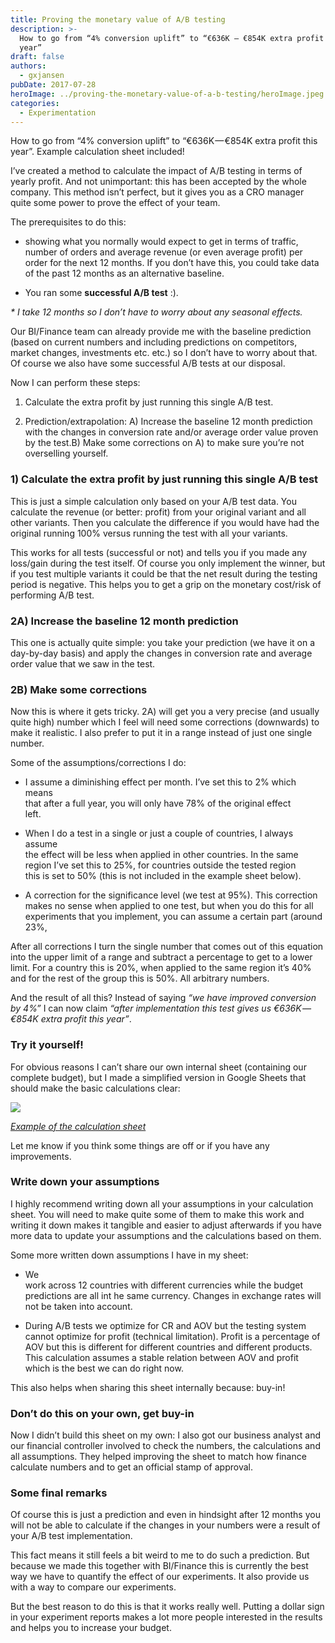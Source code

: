 ```yaml
---
title: Proving the monetary value of A/B testing
description: >-
  How to go from “4% conversion uplift” to “€636K — €854K extra profit this
  year”
draft: false
authors:
  - gxjansen
pubDate: 2017-07-28
heroImage: ../proving-the-monetary-value-of-a-b-testing/heroImage.jpeg
categories:
  - Experimentation
---
```

How to go from “4% conversion uplift” to “€636K — €854K extra profit this year”. Example calculation sheet included!

I’ve created a method to calculate the impact of A/B testing in terms of yearly profit. And not unimportant: this has been accepted by the whole company. This method isn’t perfect, but it gives you as a CRO manager quite some power to prove the effect of your team.

The prerequisites to do this:

* showing what you normally would expect to get in terms of traffic, number of orders and average revenue (or even average profit) per order for the next 12 months. If you don’t have this, you could take data of the past 12 months as an alternative baseline.

* You ran some **successful A/B test** :).

*\* I take 12 months so I don’t have to worry about any seasonal effects.*

Our BI/Finance team can already provide me with the baseline prediction (based on current numbers and including predictions on competitors, market changes, investments etc. etc.) so I don’t have to worry about that. Of course we also have some successful A/B tests at our disposal.

Now I can perform these steps:

1. Calculate the extra profit by just running this single A/B test.

2. Prediction/extrapolation: A) Increase the baseline 12 month prediction with the changes in conversion rate and/or average order value proven by the test.B) Make some corrections on A) to make sure you’re not overselling yourself.

### **1) Calculate the extra profit by just running this single A/B test**

This is just a simple calculation only based on your A/B test data. You calculate the revenue (or better: profit) from your original variant and all other variants. Then you calculate the difference if you would have had the original running 100% versus running the test with all your variants.

This works for all tests (successful or not) and tells you if you made any loss/gain during the test itself. Of course you only implement the winner, but if you test multiple variants it could be that the net result during the testing period is negative. This helps you to get a grip on the monetary cost/risk of performing A/B test.

### **2A) Increase the baseline 12 month prediction**

This one is actually quite simple: you take your prediction (we have it on a day-by-day basis) and apply the changes in conversion rate and average order value that we saw in the test.

### **2B) Make some corrections**

Now this is where it gets tricky. 2A) will get you a very precise (and usually quite high) number which I feel will need some corrections (downwards) to make it realistic. I also prefer to put it in a range instead of just one single number.

Some of the assumptions/corrections I do:

* I assume a diminishing effect per month. I’ve set this to 2% which means\
  that after a full year, you will only have 78% of the original effect\
  left.

* When I do a test in a single or just a couple of countries, I always assume\
  the effect will be less when applied in other countries. In the same\
  region I’ve set this to 25%, for countries outside the tested region\
  this is set to 50% (this is not included in the example sheet below).

* A correction for the significance level (we test at 95%). This correction\
  makes no sense when applied to one test, but when you do this for all\
  experiments that you implement, you can assume a certain part (around\
  23%,

After all corrections I turn the single number that comes out of this equation into the upper limit of a range and subtract a percentage to get to a lower limit. For a country this is 20%, when applied to the same region it’s 40% and for the rest of the group this is 50%. All arbitrary numbers.

And the result of all this? Instead of saying *“we have improved conversion by 4%”* I can now claim *“after implementation this test gives us €636K — €854K extra profit this year”*.

### **Try it yourself!**

For obvious reasons I can’t share our own internal sheet (containing our complete budget), but I made a simplified version in Google Sheets that should make the basic calculations clear:

![](../proving-the-monetary-value-of-a-b-testing/Proving%20A-B%20Testing%20Value.png)

[*Example of the calculation sheet*](https://docs.google.com/spreadsheets/d/10yG3lzoBMZG0Zw613qZiEdYToWc287FfQXCt_d-1MZs/edit?usp=sharing)

Let me know if you think some things are off or if you have any improvements.

### **Write down your assumptions**

I highly recommend writing down all your assumptions in your calculation sheet. You will need to make quite some of them to make this work and writing it down makes it tangible and easier to adjust afterwards if you have more data to update your assumptions and the calculations based on them.

Some more written down assumptions I have in my sheet:

* We\
  work across 12 countries with different currencies while the budget predictions are all int he same currency. Changes in exchange rates will not be taken into account.

* During A/B tests we optimize for CR and AOV but the testing system cannot optimize for profit (technical limitation). Profit is a percentage of AOV but this is different for different countries and different products. This calculation assumes a stable relation between AOV and profit which is the best we can do right now.

This also helps when sharing this sheet internally because: buy-in!

### **Don’t do this on your own, get buy-in**

Now I didn’t build this sheet on my own: I also got our business analyst and our financial controller involved to check the numbers, the calculations and all assumptions. They helped improving the sheet to match how finance calculate numbers and to get an official stamp of approval.

### **Some final remarks**

Of course this is just a prediction and even in hindsight after 12 months you will not be able to calculate if the changes in your numbers were a result of your A/B test implementation.

This fact means it still feels a bit weird to me to do such a prediction. But because we made this together with BI/Finance this is currently the best way we have to quantify the effect of our experiments. It also provide us with a way to compare our experiments.

But the best reason to do this is that it works really well. Putting a dollar sign in your experiment reports makes a lot more people interested in the results and helps you to increase your budget.
